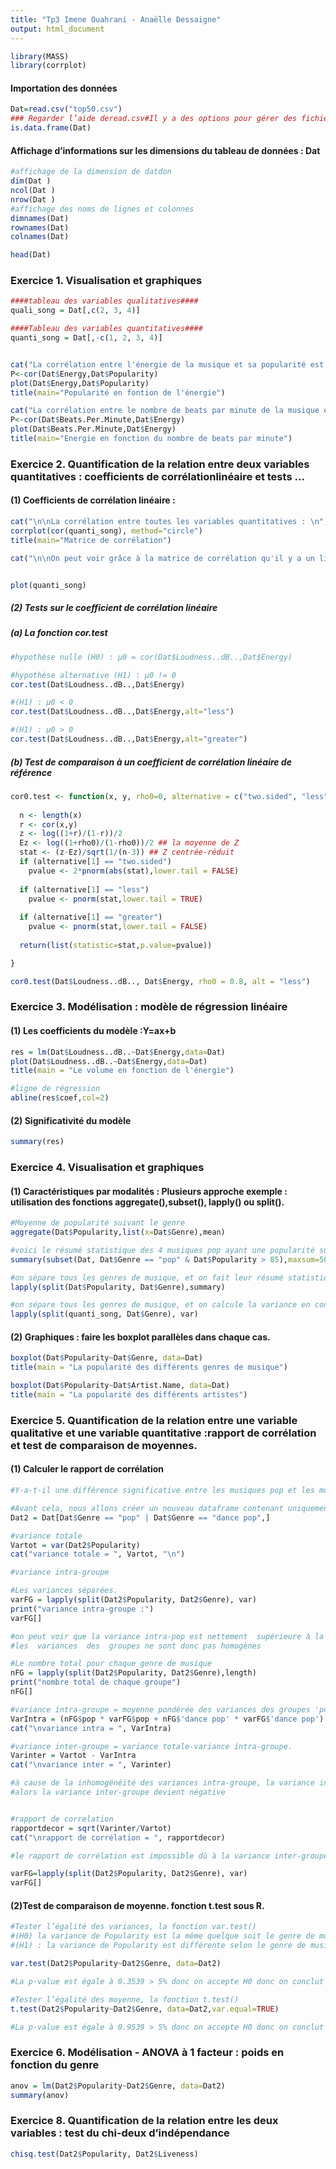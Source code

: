 ```yaml
---
title: "Tp3 Imene Ouahrani - Anaëlle Dessaigne"
output: html_document
---
```



```r
library(MASS)
library(corrplot)
```


#### Importation des données

```r
Dat=read.csv("top50.csv")
### Regarder l’aide deread.csv#Il y a des options pour gérer des fichiers avec d’autres spécificités.
is.data.frame(Dat)
```

#### Affichage d’informations sur les dimensions du tableau de données : Dat

```r
#affichage de la dimension de datdon
dim(Dat )
ncol(Dat )
nrow(Dat )
#affichage des noms de lignes et colonnes
dimnames(Dat)
rownames(Dat)
colnames(Dat)

head(Dat)
```

### Exercice 1. Visualisation et graphiques

```r
####tableau des variables qualitatives####
quali_song = Dat[,c(2, 3, 4)]

####Tableau des variables quantitatives####
quanti_song = Dat[,-c(1, 2, 3, 4)]


cat("La corrélation entre l'énergie de la musique et sa popularité est de :", cor(Dat$Energy,Dat$Popularity), "\n")
P<-cor(Dat$Energy,Dat$Popularity)
plot(Dat$Energy,Dat$Popularity)
title(main="Popularité en fontion de l'énergie")

cat("La corrélation entre le nombre de beats par minute de la musique et son énergie est de :", cor(Dat$Beats.Per.Minute,Dat$Energy))
P<-cor(Dat$Beats.Per.Minute,Dat$Energy)
plot(Dat$Beats.Per.Minute,Dat$Energy)
title(main="Energie en fonction du nombre de beats par minute")

```

### Exercice 2. Quantification de la relation entre deux variables quantitatives : coefficients de corrélationlinéaire et tests ...

#### (1) Coefficients de corrélation linéaire :


```r
cat("\n\nLa corrélation entre toutes les variables quantitatives : \n", cor(quanti_song))
corrplot(cor(quanti_song), method="circle")
title(main="Matrice de corrélation")

cat("\n\nOn peut voir grâce à la matrice de corrélation qu'il y a un lien entre le volume de la musique et son énergie : ", cor(Dat$Loudness..dB..,Dat$Energy))


plot(quanti_song)


```

##### (2) Tests sur le coefficient de corrélation linéaire

##### (a) La fonction cor.test

```r
#hypothèse nulle (H0) : μ0 = cor(Dat$Loudness..dB..,Dat$Energy)

#hypothèse alternative (H1) : μ0 != 0
cor.test(Dat$Loudness..dB..,Dat$Energy)

#(H1) : μ0 < 0
cor.test(Dat$Loudness..dB..,Dat$Energy,alt="less") 

#(H1) : μ0 > 0
cor.test(Dat$Loudness..dB..,Dat$Energy,alt="greater")

```

##### (b) Test de comparaison à un coefficient de corrélation linéaire de référence

```r
cor0.test <- function(x, y, rho0=0, alternative = c("two.sided", "less", "greater") ) {
  
  n <- length(x)
  r <- cor(x,y)
  z <- log((1+r)/(1-r))/2 
  Ez <- log((1+rho0)/(1-rho0))/2 ## la moyenne de Z
  stat <- (z-Ez)/sqrt(1/(n-3)) ## Z centrée-réduit
  if (alternative[1] == "two.sided")
    pvalue <- 2*pnorm(abs(stat),lower.tail = FALSE)
  
  if (alternative[1] == "less")
    pvalue <- pnorm(stat,lower.tail = TRUE)
  
  if (alternative[1] == "greater")
    pvalue <- pnorm(stat,lower.tail = FALSE)
  
  return(list(statistic=stat,p.value=pvalue))

}

cor0.test(Dat$Loudness..dB.., Dat$Energy, rho0 = 0.8, alt = "less")

```

### Exercice 3. Modélisation : modèle de régression linéaire

#### (1) Les coefficients du modèle :Y=ax+b


```r
res = lm(Dat$Loudness..dB..~Dat$Energy,data=Dat)
plot(Dat$Loudness..dB..~Dat$Energy,data=Dat)
title(main = "Le volume en fonction de l'énergie")

#ligne de régression
abline(res$coef,col=2)

```

#### (2) Significativité du modèle 

```r
summary(res)

```

### Exercice 4. Visualisation et graphiques

#### (1) Caractéristiques par modalités : Plusieurs approche exemple : utilisation des fonctions aggregate(),subset(), lapply() ou split().

```r
#Moyenne de popularité suivant le genre
aggregate(Dat$Popularity,list(x=Dat$Genre),mean)

#voici le résumé statistique des 4 musiques pop ayant une popularité supérieure à 85
summary(subset(Dat, Dat$Genre == "pop" & Dat$Popularity > 85),maxsum=50)

#on sépare tous les genres de musique, et on fait leur résumé statistique en considérant seulement leur popularité
lapply(split(Dat$Popularity, Dat$Genre),summary)

#on sépare tous les genres de musique, et on calcule la variance en considérant toutes les variables quantitatives
lapply(split(quanti_song, Dat$Genre), var)


```

#### (2) Graphiques : faire les boxplot parallèles dans chaque cas.

```r
boxplot(Dat$Popularity~Dat$Genre, data=Dat)
title(main = "La popularité des différents genres de musique")

boxplot(Dat$Popularity~Dat$Artist.Name, data=Dat)
title(main = "La popularité des différents artistes")
```


### Exercice 5. Quantification de la relation entre une variable qualitative et une variable quantitative :rapport de corrélation et test de comparaison de moyennes.

#### (1) Calculer le rapport de corrélation

```r
#Y-a-t-il une différence significative entre les musiques pop et les musiques dance pop en terme de popularité ?

#Avant cela, nous allons créer un nouveau dataframe contenant uniquement les musiques de genre pop et dance pop
Dat2 = Dat[Dat$Genre == "pop" | Dat$Genre == "dance pop",]

#variance totale
Vartot = var(Dat2$Popularity)
cat("variance totale = ", Vartot, "\n")

#variance intra-groupe

#Les variances séparées.
varFG = lapply(split(Dat2$Popularity, Dat2$Genre), var)
print("variance intra-groupe :")
varFG[]

#on peut voir que la variance intra-pop est nettement  supérieure à la variance intra-dance pop
#les  variances  des  groupes ne sont donc pas homogènes

#Le nombre total pour chaque genre de musique
nFG = lapply(split(Dat2$Popularity, Dat2$Genre),length)
print("nombre total de chaque groupe")
nFG[]

#variance intra-groupe = moyenne pondérée des variances des groupes 'pop' et 'dance pop'.
VarIntra = (nFG$pop * varFG$pop + nFG$'dance pop' * varFG$'dance pop') / nrow(Dat2)
cat("\nvariance intra = ", VarIntra)

#variance inter-groupe = variance totale-variance intra-groupe.
Varinter = Vartot - VarIntra
cat("\nvariance inter = ", Varinter)

#à cause de la inhomogénéité des variances intra-groupe, la variance intra-groupe est supérieure à la variance inter-groupe
#alors la variance inter-groupe devient négative


#rapport de correlation 
rapportdecor = sqrt(Varinter/Vartot)
cat("\nrapport de corrélation = ", rapportdecor)

#le rapport de corrélation est impossible dû à la variance inter-groupe négative

varFG=lapply(split(Dat2$Popularity, Dat2$Genre), var)
varFG[]


```

#### (2)Test de comparaison de moyenne. fonction t.test sous R.

```r
#Tester l’égalité des variances, la fonction var.test()
#(H0) la variance de Popularity est la même quelque soit le genre de musique
#(H1) : la variance de Popularity est différente selon le genre de musique

var.test(Dat2$Popularity~Dat2$Genre, data=Dat2)

#La p-value est égale à 0.3539 > 5% donc on accepte H0 donc on conclut à l’égalité des variances

#Tester l’égalité des moyenne, la fonction t.test()
t.test(Dat2$Popularity~Dat2$Genre, data=Dat2,var.equal=TRUE)

#La p-value est égale à 0.9539 > 5% donc on accepte H0 donc on conclut à l’égalité des moyennes

```
### Exercice 6. Modélisation - ANOVA à 1 facteur : poids en fonction du genre

```r
anov = lm(Dat2$Popularity~Dat2$Genre, data=Dat2)
summary(anov)

```

### Exercice 8. Quantification de la relation entre les deux variables : test du chi-deux d’indépendance

```r
chisq.test(Dat2$Popularity, Dat2$Liveness)

```

